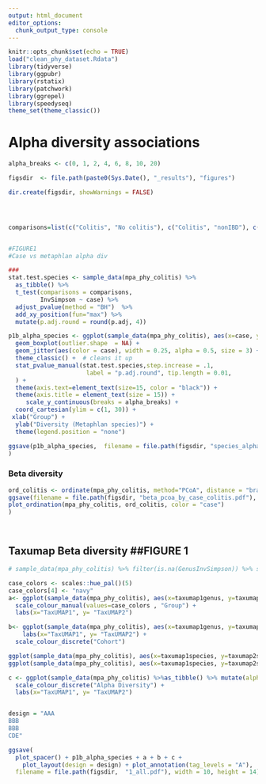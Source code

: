 ```yaml
---
output: html_document
editor_options: 
  chunk_output_type: console
---
```


```r
knitr::opts_chunk$set(echo = TRUE)
load("clean_phy_dataset.Rdata")
library(tidyverse)
library(ggpubr)
library(rstatix)
library(patchwork)
library(ggrepel)
library(speedyseq)
theme_set(theme_classic())
```

# Alpha diversity associations
```r
alpha_breaks <- c(0, 1, 2, 4, 6, 8, 10, 20)

figsdir  <- file.path(paste0(Sys.Date(), "_results"), "figures")

dir.create(figsdir, showWarnings = FALSE)




comparisons=list(c("Colitis", "No colitis"), c("Colitis", "nonIBD"), c("Colitis", "UC"), c("Colitis", "CD"), c("No colitis", "nonIBD"), c("nonIBD", "UC"), c("nonIBD", "CD"), c("UC", "CD"))


#FIGURE1
#Case vs metaphlan alpha div 

###
stat.test.species <- sample_data(mpa_phy_colitis) %>%
  as_tibble() %>% 
  t_test(comparisons = comparisons, 
         InvSimpson ~ case) %>%
  adjust_pvalue(method = "BH")  %>%
  add_xy_position(fun="max") %>% 
  mutate(p.adj.round = round(p.adj, 4))

p1b_alpha_species <- ggplot(sample_data(mpa_phy_colitis), aes(x=case, y=InvSimpson)) +
  geom_boxplot(outlier.shape  = NA) +
  geom_jitter(aes(color = case), width = 0.25, alpha = 0.5, size = 3) +
  theme_classic() +  # cleans it up
  stat_pvalue_manual(stat.test.species,step.increase = .1, 
                      label = "p.adj.round", tip.length = 0.01,
  ) +  
  theme(axis.text=element_text(size=15, color = "black")) + 
  theme(axis.title = element_text(size = 15)) +
     scale_y_continuous(breaks = alpha_breaks) +
  coord_cartesian(ylim = c(1, 30)) +
 xlab("Group") +
  ylab("Diversity (Metaphlan species)") +
  theme(legend.position = "none")

ggsave(p1b_alpha_species,  filename = file.path(figsdir, "species_alpha_by_case_group.pdf"), width = 9, height=6,
)


```


### Beta diversity
```r

ord_colitis <- ordinate(mpa_phy_colitis, method="PCoA", distance = "bray")
ggsave(filename = file.path(figsdir, "beta_pcoa_by_case_colitis.pdf"), width = 6, height = 6,
plot_ordination(mpa_phy_colitis, ord_colitis, color = "case")
)




```

## Taxumap Beta diversity ##FIGURE 1
```R

# sample_data(mpa_phy_colitis) %>% filter(is.na(GenusInvSimpson)) %>% summarise(n=n())

case_colors <- scales::hue_pal()(5)
case_colors[4] <- "navy"
a<- ggplot(sample_data(mpa_phy_colitis), aes(x=taxumap1genus, y=taxumap2genus,color=case)) + geom_point() + 
  scale_colour_manual(values=case_colors , "Group") +
  labs(x="TaxUMAP1", y= "TaxUMAP2") 

b<- ggplot(sample_data(mpa_phy_colitis), aes(x=taxumap1genus, y=taxumap2genus,color=cohort)) + geom_point() + 
    labs(x="TaxUMAP1", y= "TaxUMAP2") +
  scale_colour_discrete("Cohort") 

ggplot(sample_data(mpa_phy_colitis), aes(x=taxumap1species, y=taxumap2species,color=case)) + geom_point() #+ stat_ellipse()
ggplot(sample_data(mpa_phy_colitis), aes(x=taxumap1species, y=taxumap2species,color=cohort)) + geom_point()

c <- ggplot(sample_data(mpa_phy_colitis) %>%as_tibble() %>% mutate(alphadiv=case_when(GenusInvSimpson <2 ~"AlphaDiv <2", GenusInvSimpson < 10 ~ "AlphaDiv<10", TRUE ~ "AlphaDiv>=10")), aes(x=taxumap1genus, y=taxumap2genus,color=alphadiv)) + geom_point() + 
  scale_colour_discrete("Alpha Diversity") +
  labs(x="TaxUMAP1", y= "TaxUMAP2") 


design = "AAA
BBB
BBB
CDE"

ggsave(
  plot_spacer() + p1b_alpha_species + a + b + c + 
    plot_layout(design = design) + plot_annotation(tag_levels = "A"),
  filename = file.path(figsdir,  "1_all.pdf"), width = 10, height = 14)


```




